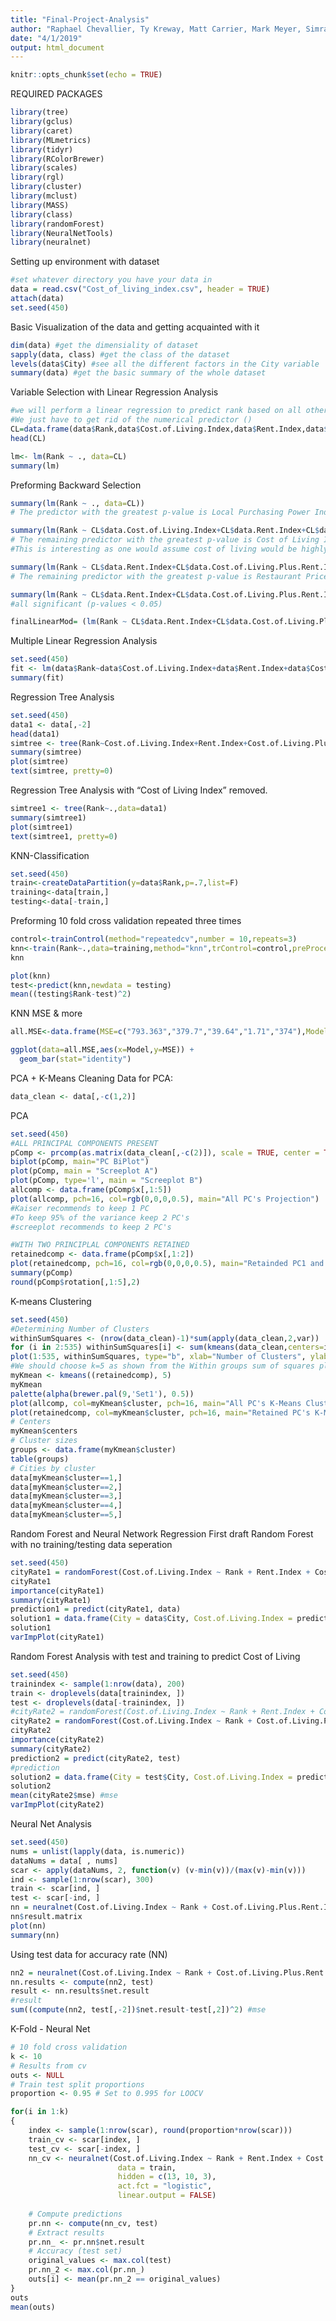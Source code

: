 ---
title: "Final-Project-Analysis"
author: "Raphael Chevallier, Ty Kreway, Matt Carrier, Mark Meyer, Simran Tejay"
date: "4/1/2019"
output: html_document
---

```{r setup, include=FALSE}
knitr::opts_chunk$set(echo = TRUE)
```

REQUIRED PACKAGES
```{r}
library(tree)
library(gclus)
library(caret)
library(MLmetrics)
library(tidyr)
library(RColorBrewer)
library(scales)
library(rgl)
library(cluster)
library(mclust)
library(MASS)
library(class)
library(randomForest)
library(NeuralNetTools)
library(neuralnet)
```

Setting up environment with dataset
```{r}
#set whatever directory you have your data in
data = read.csv("Cost_of_living_index.csv", header = TRUE)
attach(data)
set.seed(450)
```

Basic Visualization of the data and getting acquainted with it
```{r}
dim(data) #get the dimensiality of dataset
sapply(data, class) #get the class of the dataset
levels(data$City) #see all the different factors in the City variable
summary(data) #get the basic summary of the whole dataset
```

Variable Selection with Linear Regression Analysis
```{r}
#we will perform a linear regression to predict rank based on all other variables
#We just have to get rid of the numerical predictor ()
CL=data.frame(data$Rank,data$Cost.of.Living.Index,data$Rent.Index,data$Cost.of.Living.Plus.Rent.Index,data$Groceries.Index,data$Restaurant.Price.Index,data$Local.Purchasing.Power.Index)
head(CL)

lm<- lm(Rank ~ ., data=CL)
summary(lm)
```

Preforming Backward Selection
```{r}

summary(lm(Rank ~ ., data=CL))
# The predictor with the greatest p-value is Local Purchasing Power Index (with a p-value of 0.956), so we will remove that one

summary(lm(Rank ~ CL$data.Cost.of.Living.Index+CL$data.Rent.Index+CL$data.Cost.of.Living.Plus.Rent.Index+CL$data.Groceries.Index+CL$data.Restaurant.Price.Index, data=CL))
# The remaining predictor with the greatest p-value is Cost of Living Index (with a p-value of 0.75946), so we will remove that one.
#This is interesting as one would assume cost of living would be highly related to the rank of the city.

summary(lm(Rank ~ CL$data.Rent.Index+CL$data.Cost.of.Living.Plus.Rent.Index+CL$data.Groceries.Index+CL$data.Restaurant.Price.Index, data=CL))
# The remaining predictor with the greatest p-value is Restaurant Price Index (with a p-value of 0.39982), so we will remove that one  

summary(lm(Rank ~ CL$data.Rent.Index+CL$data.Cost.of.Living.Plus.Rent.Index+CL$data.Groceries.Index, data=CL))
#all significant (p-values < 0.05)

finalLinearMod= (lm(Rank ~ CL$data.Rent.Index+CL$data.Cost.of.Living.Plus.Rent.Index+CL$data.Groceries.Index, data=CL))
``` 

Multiple Linear Regression Analysis
```{r}
set.seed(450)
fit <- lm(data$Rank~data$Cost.of.Living.Index+data$Rent.Index+data$Cost.of.Living.Plus.Rent.Index+data$Groceries.Index+data$Restaurant.Price.Index+data$Local.Purchasing.Power.Index)
summary(fit)
```

Regression Tree Analysis
```{r}
set.seed(450)
data1 <- data[,-2]
head(data1)
simtree <- tree(Rank~Cost.of.Living.Index+Rent.Index+Cost.of.Living.Plus.Rent.Index+Groceries.Index+Restaurant.Price.Index+Local.Purchasing.Power.Index,data = data1)
summary(simtree)
plot(simtree)
text(simtree, pretty=0)
```

Regression Tree Analysis with "Cost of Living Index" removed.
```{r}
simtree1 <- tree(Rank~.,data=data1)
summary(simtree1)
plot(simtree1)
text(simtree1, pretty=0)
```

KNN-Classification
```{r}
set.seed(450)
train<-createDataPartition(y=data$Rank,p=.7,list=F)
training<-data[train,]
testing<-data[-train,]
```

Preforming 10 fold cross validation repeated three times
```{r}
control<-trainControl(method="repeatedcv",number = 10,repeats=3)
knn<-train(Rank~.,data=training,method="knn",trControl=control,preProcess=c("center","scale"),tuneLength=20)
knn

plot(knn)
test<-predict(knn,newdata = testing)
mean((testing$Rank-test)^2)

```

KNN MSE & more
```{r}
all.MSE<-data.frame(MSE=c("793.363","379.7","39.64","1.71","374"),Model=c("knn classification","regression tree","Multiple linear regression","Random Forest","regression tree"))

ggplot(data=all.MSE,aes(x=Model,y=MSE)) +
  geom_bar(stat="identity")
```

PCA + K-Means
Cleaning Data for PCA:
```{r}
data_clean <- data[,-c(1,2)]
```

PCA
```{r}
set.seed(450)
#ALL PRINCIPAL COMPONENTS PRESENT
pComp <- prcomp(as.matrix(data_clean[,-c(2)]), scale = TRUE, center = TRUE)
biplot(pComp, main="PC BiPlot")
plot(pComp, main = "Screeplot A")
plot(pComp, type='l', main = "Screeplot B")
allcomp <- data.frame(pComp$x[,1:5])
plot(allcomp, pch=16, col=rgb(0,0,0,0.5), main="All PC's Projection")
#Kaiser recommends to keep 1 PC
#To keep 95% of the variance keep 2 PC's
#screeplot recommends to keep 2 PC's

#WITH TWO PRINCIPLAL COMPONENTS RETAINED
retainedcomp <- data.frame(pComp$x[,1:2])
plot(retainedcomp, pch=16, col=rgb(0,0,0,0.5), main="Retainded PC1 and PC2 Projection")
summary(pComp)
round(pComp$rotation[,1:5],2)

```

K-means Clustering
```{r}
set.seed(450)
#Determining Number of Clusters
withinSumSquares <- (nrow(data_clean)-1)*sum(apply(data_clean,2,var))
for (i in 2:535) withinSumSquares[i] <- sum(kmeans(data_clean,centers=i)$withinss)
plot(1:535, withinSumSquares, type="b", xlab="Number of Clusters", ylab="Within groups sum of squares", main="Within groups sum of squares")
#We should choose k=5 as shown from the Within groups sum of squares plot.
myKmean <- kmeans((retainedcomp), 5)
myKmean
palette(alpha(brewer.pal(9,'Set1'), 0.5))
plot(allcomp, col=myKmean$cluster, pch=16, main="All PC's K-Means Cluster Projection")
plot(retainedcomp, col=myKmean$cluster, pch=16, main="Retained PC's K-Means Cluster Projection")
# Centers
myKmean$centers
# Cluster sizes
groups <- data.frame(myKmean$cluster)
table(groups)
# Cities by cluster
data[myKmean$cluster==1,]
data[myKmean$cluster==2,]
data[myKmean$cluster==3,]
data[myKmean$cluster==4,]
data[myKmean$cluster==5,]

```

Random Forest and Neural Network Regression
First draft Random Forest with no training/testing data seperation
```{r}
set.seed(450)
cityRate1 = randomForest(Cost.of.Living.Index ~ Rank + Rent.Index + Cost.of.Living.Plus.Rent.Index + Groceries.Index + Restaurant.Price.Index + Local.Purchasing.Power.Index, data = data, importance = TRUE, ntree = 500, mtry = 2)#limit randomise variable for forest
cityRate1
importance(cityRate1)
summary(cityRate1)
prediction1 = predict(cityRate1, data)
solution1 = data.frame(City = data$City, Cost.of.Living.Index = prediction1)
solution1
varImpPlot(cityRate1)
```

Random Forest Analysis with test and training to predict Cost of Living
```{r}
set.seed(450)
trainindex <- sample(1:nrow(data), 200)
train <- droplevels(data[trainindex, ])
test <- droplevels(data[-trainindex, ])
#cityRate2 = randomForest(Cost.of.Living.Index ~ Rank + Rent.Index + Cost.of.Living.Plus.Rent.Index + Groceries.Index + Restaurant.Price.Index + Local.Purchasing.Power.Index, data = train, ntree = 500, mtry = 2, importance = TRUE)#limit randomise variable for forest
cityRate2 = randomForest(Cost.of.Living.Index ~ Rank + Cost.of.Living.Plus.Rent.Index + Groceries.Index + Restaurant.Price.Index, data = train, ntree = 100, mtry = 2, importance = TRUE, do.trace=T)#limit randomise variable for forest, shown that rent and local purchasing power were not very important at all compared to other variables
cityRate2
importance(cityRate2)
summary(cityRate2)
prediction2 = predict(cityRate2, test)
#prediction
solution2 = data.frame(City = test$City, Cost.of.Living.Index = prediction2)
solution2
mean(cityRate2$mse) #mse
varImpPlot(cityRate2)
```

Neural Net Analysis
```{r}
set.seed(450)
nums = unlist(lapply(data, is.numeric))  
dataNums = data[ , nums]
scar <- apply(dataNums, 2, function(v) (v-min(v))/(max(v)-min(v)))
ind <- sample(1:nrow(scar), 300)
train <- scar[ind, ]
test <- scar[-ind, ]
nn = neuralnet(Cost.of.Living.Index ~ Rank + Cost.of.Living.Plus.Rent.Index + Groceries.Index + Restaurant.Price.Index, data=scar, hidden=c(5,3), linear.output = TRUE)
nn$result.matrix
plot(nn)
summary(nn)
```

Using test data for accuracy rate (NN)
```{r}
nn2 = neuralnet(Cost.of.Living.Index ~ Rank + Cost.of.Living.Plus.Rent.Index + Groceries.Index + Restaurant.Price.Index, data=train, hidden=c(5,3), linear.output = TRUE)
nn.results <- compute(nn2, test)
result <- nn.results$net.result
#result
sum((compute(nn2, test[,-2])$net.result-test[,2])^2) #mse
```

K-Fold - Neural Net
```{r}
# 10 fold cross validation
k <- 10
# Results from cv
outs <- NULL
# Train test split proportions
proportion <- 0.95 # Set to 0.995 for LOOCV

for(i in 1:k)
{
    index <- sample(1:nrow(scar), round(proportion*nrow(scar)))
    train_cv <- scar[index, ]
    test_cv <- scar[-index, ]
    nn_cv <- neuralnet(Cost.of.Living.Index ~ Rank + Rent.Index + Cost.of.Living.Plus.Rent.Index + Groceries.Index + Restaurant.Price.Index + Local.Purchasing.Power.Index,
                        data = train,
                        hidden = c(13, 10, 3),
                        act.fct = "logistic",
                        linear.output = FALSE)
    
    # Compute predictions
    pr.nn <- compute(nn_cv, test)
    # Extract results
    pr.nn_ <- pr.nn$net.result
    # Accuracy (test set)
    original_values <- max.col(test)
    pr.nn_2 <- max.col(pr.nn_)
    outs[i] <- mean(pr.nn_2 == original_values)
}
outs
mean(outs)
``` 
